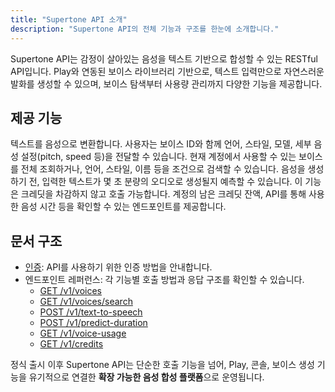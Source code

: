 ```yaml
---
title: "Supertone API 소개"
description: "Supertone API의 전체 기능과 구조를 한눈에 소개합니다."
---
```


Supertone API는 감정이 살아있는 음성을 텍스트 기반으로 합성할 수 있는 RESTful API입니다. Play와 연동된 보이스 라이브러리 기반으로, 텍스트 입력만으로 자연스러운 발화를 생성할 수 있으며, 보이스 탐색부터 사용량 관리까지 다양한 기능을 제공합니다.

## 제공 기능

<CardGroup cols={1}>
  <Card title="Text-to-Speech" icon="comment">
    텍스트를 음성으로 변환합니다. 사용자는 보이스 ID와 함께 언어, 스타일, 모델, 세부 음성 설정(pitch, speed 등)을 전달할 수 있습니다.
  </Card>
  <Card title="보이스 탐색" icon="magnifying-glass">
    현재 계정에서 사용할 수 있는 보이스를 전체 조회하거나, 언어, 스타일, 이름 등을 조건으로 검색할 수 있습니다.
  </Card>
  <Card title="발화 길이 예측" icon="check">
    음성을 생성하기 전, 입력한 텍스트가 몇 초 분량의 오디오로 생성될지 예측할 수 있습니다.
    이 기능은 크레딧을 차감하지 않고 호출 가능합니다.
  </Card>
  <Card title="크레딧 및 사용량 확인" icon="credit-card">
    계정의 남은 크레딧 잔액, API를 통해 사용한 음성 시간 등을 확인할 수 있는 엔드포인트를 제공합니다.
  </Card>
</CardGroup>

## 문서 구조

- [인증](/ko/api-reference/authentication): API를 사용하기 위한 인증 방법을 안내합니다.
- 엔드포인트 레퍼런스: 각 기능별 호출 방법과 응답 구조를 확인할 수 있습니다.
  - [GET /v1/voices](/ko/api-reference/endpoints/get-voices)
  - [GET /v1/voices/search](/ko/api-reference/endpoints/search-voices)
  - [POST /v1/text-to-speech](/ko/api-reference/endpoints/text-to-speech)
  - [POST /v1/predict-duration](/ko/api-reference/endpoints/predit-duration)
  - [GET /v1/voice-usage](/ko/api-reference/endpoints/get-voice-usage)
  - [GET /v1/credits](/ko/api-reference/endpoints/get-credit-balance)

정식 출시 이후 Supertone API는 단순한 호출 기능을 넘어, Play, 콘솔, 보이스 생성 기능을 유기적으로 연결한 **확장 가능한 음성 합성 플랫폼**으로 운영됩니다.